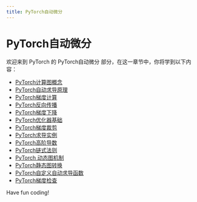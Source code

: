 ```yaml
---
title: PyTorch自动微分
---
```


# PyTorch自动微分

欢迎来到 PyTorch 的 PyTorch自动微分 部分，在这一章节中，你将学到以下内容：

- [PyTorch计算图概念](./0-pytorch-computational-graph-concept.mdx)
- [PyTorch自动求导原理](./1-pytorch-automatic-differentiation-principle.mdx)
- [PyTorch梯度计算](./2-pytorch-gradient-calculation.mdx)
- [PyTorch反向传播](./3-pytorch-back-propagation.mdx)
- [PyTorch梯度下降](./4-gradient-descent-in-pytorch.mdx)
- [PyTorch优化器基础](./5-pytorch-optimizer-basics.mdx)
- [PyTorch梯度裁剪](./6-pytorch-gradient-clipping.mdx)
- [PyTorch求导实例](./7-pytorch-derivative-example.mdx)
- [PyTorch高阶导数](./8-pytorch-high-order-derivatives.mdx)
- [PyTorch链式法则](./9-pytorch-chain-rule.mdx)
- [PyTorch 动态图机制](./10-pytorch-dynamic-graph-mechanism.mdx)
- [PyTorch静态图转换](./11-pytorch-static-graph-conversion.mdx)
- [PyTorch自定义自动求导函数](./12-pytorch-custom-automatic-derivative-function.mdx)
- [PyTorch梯度检查](./13-pytorch-gradient-checking.mdx)

Have fun coding!